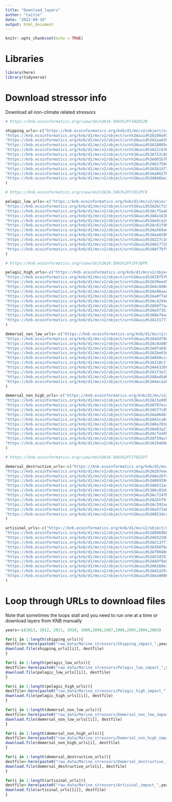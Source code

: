 ```yaml
---
title: "Download_layers"
author: "Caitie"
date: "2022-09-19"
output: html_document
---
```


```r
knitr::opts_chunk$set(echo = TRUE)
```

# Libraries
```r
library(here)
library(tidyverse)
```


# Download stressor info

Download all non-climate related stressors

```r

# https://knb.ecoinformatics.org/view/doi%3A10.5063%2FF1NZ85ZN

shipping_urls<-c("https://knb.ecoinformatics.org/knb/d1/mn/v2/object/urn%3Auuid%3A224b33d5-ed5e-45ee-b29f-97990d398fbb", #2013
"https://knb.ecoinformatics.org/knb/d1/mn/v2/object/urn%3Auuid%3A100a97bf-fb78-4c87-9a39-b2ed4b2d82fe", #2012
"https://knb.ecoinformatics.org/knb/d1/mn/v2/object/urn%3Auuid%3A2aa4206c-5a2f-41f5-8678-e98dc59f75c1", #2011
"https://knb.ecoinformatics.org/knb/d1/mn/v2/object/urn%3Auuid%3A18805e71-0143-4575-bc7b-fcac9a58e051", #2010
"https://knb.ecoinformatics.org/knb/d1/mn/v2/object/urn%3Auuid%3A22c636de-50db-43cc-becd-215525a2daeb", #2009
"https://knb.ecoinformatics.org/knb/d1/mn/v2/object/urn%3Auuid%3A752cb883-bf92-4d24-9aec-c9b638c85672", #2008
"https://knb.ecoinformatics.org/knb/d1/mn/v2/object/urn%3Auuid%3Ad01b7b7f-5af3-4e1c-bfe3-3ee46b4c3611", #2007
"https://knb.ecoinformatics.org/knb/d1/mn/v2/object/urn%3Auuid%3A62750d96-df23-454e-9d71-7415ea7ac0c6", #2006
"https://knb.ecoinformatics.org/knb/d1/mn/v2/object/urn%3Auuid%3A3b1477e1-5d08-45ed-84a8-cd7368b8600c", #2005
"https://knb.ecoinformatics.org/knb/d1/mn/v2/object/urn%3Auuid%3Aa6627bc9-8c1e-4efa-bec6-47bca3f94082", #2004
"https://knb.ecoinformatics.org/knb/d1/mn/v2/object/urn%3Auuid%3A6b6be34a-dc90-41b7-88da-b60b84424d1c" #2003)
)
```


```r

# https://knb.ecoinformatics.org/view/doi%3A10.5063%2FF19S1PCR

pelagic_low_urls<-c("https://knb.ecoinformatics.org/knb/d1/mn/v2/object/urn%3Auuid%3A0da45aa2-c93c-4dfb-8f61-067ab8cd895f", #2013
"https://knb.ecoinformatics.org/knb/d1/mn/v2/object/urn%3Auuid%3A2bcf1520-1080-4c56-b5af-b952a68f95ec", #2012
"https://knb.ecoinformatics.org/knb/d1/mn/v2/object/urn%3Auuid%3Acf5aab87-ca99-46c1-9fc7-fe9b97918396", #2011
"https://knb.ecoinformatics.org/knb/d1/mn/v2/object/urn%3Auuid%3A8a163b4d-5915-4696-95ad-48127c4b3a87", #2010
"https://knb.ecoinformatics.org/knb/d1/mn/v2/object/urn%3Auuid%3Ae8ce2e1f-7151-439e-8161-335acf7f33fe", #2009
"https://knb.ecoinformatics.org/knb/d1/mn/v2/object/urn%3Auuid%3Ac61fd682-522d-454a-b5ff-dfab71c9a51b", #2008
"https://knb.ecoinformatics.org/knb/d1/mn/v2/object/urn%3Auuid%3Aa569aea8-a86a-4df8-a092-9393847e7191", #2007
"https://knb.ecoinformatics.org/knb/d1/mn/v2/object/urn%3Auuid%3Aae810036-053f-4421-bed5-b325a4c27488", #2006
"https://knb.ecoinformatics.org/knb/d1/mn/v2/object/urn%3Auuid%3A227c3cd2-37a1-443c-ae81-90b803576034", #2005
"https://knb.ecoinformatics.org/knb/d1/mn/v2/object/urn%3Auuid%3A0277207b-8888-4e51-a12d-992135c5f177", #2004
"https://knb.ecoinformatics.org/knb/d1/mn/v2/object/urn%3Auuid%3A0f7bf992-e63b-4221-8def-819b54b1fb66" #2003
)

```

```r

# https://knb.ecoinformatics.org/view/doi%3A10.5063%2FF1FF3QPR

pelagic_high_urls<-c("https://knb.ecoinformatics.org/knb/d1/mn/v2/object/urn%3Auuid%3A7c05d4ca-d3e0-45e2-b379-445915e158a1", #2013
"https://knb.ecoinformatics.org/knb/d1/mn/v2/object/urn%3Auuid%3A78f5fb0e-7304-42e6-8c72-f4edc712af47", #2012
"https://knb.ecoinformatics.org/knb/d1/mn/v2/object/urn%3Auuid%3A39ee4515-3c72-4a14-abbc-2e9b2e34148d", #2011
"https://knb.ecoinformatics.org/knb/d1/mn/v2/object/urn%3Auuid%3A4c0d0cd2-f79c-418a-a0d8-0236f69bc122", #2010
"https://knb.ecoinformatics.org/knb/d1/mn/v2/object/urn%3Auuid%3Aa96aaa4e-42b8-4de1-8083-95563602c9c6", #2009
"https://knb.ecoinformatics.org/knb/d1/mn/v2/object/urn%3Auuid%3Aa0f7ab79-36d9-4be3-afce-3220ecb50fb4", #2008
"https://knb.ecoinformatics.org/knb/d1/mn/v2/object/urn%3Auuid%3Ac4294e50-0507-43cb-b736-4e25aa24f80e", #2007
"https://knb.ecoinformatics.org/knb/d1/mn/v2/object/urn%3Auuid%3A94f7ace3-c50d-49f6-8530-0cf0450c1d55", #2006
"https://knb.ecoinformatics.org/knb/d1/mn/v2/object/urn%3Auuid%3Ae5f35114-91ef-4943-9a6a-353a16811424", #2005
"https://knb.ecoinformatics.org/knb/d1/mn/v2/object/urn%3Auuid%3A9e76a49d-423a-48ee-96e1-7ea99dea0993", #2004
"https://knb.ecoinformatics.org/knb/d1/mn/v2/object/urn%3Auuid%3A131771bb-ae40-4bc9-bdff-75427f1e6067" #2003
)

```

```r
demersal_non_low_urls<-c("https://knb.ecoinformatics.org/knb/d1/mn/v2/object/urn%3Auuid%3Aafb2a135-fce4-48c4-a493-e55074f7f386", #2013
"https://knb.ecoinformatics.org/knb/d1/mn/v2/object/urn%3Auuid%3A4dd760a0-287d-4eb9-b815-9fcb5c31745e", #2012
"https://knb.ecoinformatics.org/knb/d1/mn/v2/object/urn%3Auuid%3Ac0a9856c-04ca-48cd-ae62-2059a80d592d", #2011
"https://knb.ecoinformatics.org/knb/d1/mn/v2/object/urn%3Auuid%3A9fa6934f-0853-4895-af15-b2e236c8b406", #2010
"https://knb.ecoinformatics.org/knb/d1/mn/v2/object/urn%3Auuid%3A2be63e70-4d07-4e12-bf9b-bec4c535ff89", #2009
"https://knb.ecoinformatics.org/knb/d1/mn/v2/object/urn%3Auuid%3A868cc4ca-ea8b-4ad5-99df-86ed53a81491", #2008
"https://knb.ecoinformatics.org/knb/d1/mn/v2/object/urn%3Auuid%3A118c1f03-3263-4a57-be29-20ec8958f920", #2007
"https://knb.ecoinformatics.org/knb/d1/mn/v2/object/urn%3Auuid%3A443269fa-8d88-4409-a4b7-b28d1442bc75", #2006
"https://knb.ecoinformatics.org/knb/d1/mn/v2/object/urn%3Auuid%3A1f3a7213-356d-4edb-b709-ed1203f19558", #2005
"https://knb.ecoinformatics.org/knb/d1/mn/v2/object/urn%3Auuid%3A0ad5d0aa-d7b5-4a52-8a7c-3b2e35d0767a", #2004
"https://knb.ecoinformatics.org/knb/d1/mn/v2/object/urn%3Auuid%3A4eca2079-56e7-4483-b830-7ef24c93f058" #2003
)
```

```r
demersal_non_high_urls<-c("https://knb.ecoinformatics.org/knb/d1/mn/v2/object/urn%3Auuid%3A71d611b5-714b-4fae-9a76-6577c1bb98f7", #2013
"https://knb.ecoinformatics.org/knb/d1/mn/v2/object/urn%3Auuid%3A21e8955e-c023-47bc-a498-546df6d77898", #2012
"https://knb.ecoinformatics.org/knb/d1/mn/v2/object/urn%3Auuid%3Af07ecdb2-a6ea-4f2c-86d4-e5c70edb23ef", #2011
"https://knb.ecoinformatics.org/knb/d1/mn/v2/object/urn%3Auuid%3A5f7c053b-ab02-4907-b28c-99feb0852653", #2010
"https://knb.ecoinformatics.org/knb/d1/mn/v2/object/urn%3Auuid%3Aa864bf81-4c3a-4168-87ff-29c178575a62", #2009
"https://knb.ecoinformatics.org/knb/d1/mn/v2/object/urn%3Auuid%3A43ca841b-7c57-49f7-bcab-4b48df304b6b", #2008
"https://knb.ecoinformatics.org/knb/d1/mn/v2/object/urn%3Auuid%3A8a783de8-2da2-4b95-ae69-acb35fd8e68e", #2007
"https://knb.ecoinformatics.org/knb/d1/mn/v2/object/urn%3Auuid%3Ae03a2712-2947-471f-8196-2d1fb88249c4", #2006
"https://knb.ecoinformatics.org/knb/d1/mn/v2/object/urn%3Auuid%3Acfed4562-bdd9-4661-a541-e0e844ca5ff9", #2005
"https://knb.ecoinformatics.org/knb/d1/mn/v2/object/urn%3Auuid%3Af59ac9a2-1cf3-43a6-893f-4c2c2f4b3d6d", #2004
"https://knb.ecoinformatics.org/knb/d1/mn/v2/object/urn%3Auuid%3A19a69d75-613d-4a35-b9c1-7709e86e7a94" #2003
)
```

```r

# https://knb.ecoinformatics.org/view/doi%3A10.5063%2FF1TQ5ZVT

demersal_destructive_urls<-c("https://knb.ecoinformatics.org/knb/d1/mn/v2/object/urn%3Auuid%3A82e5dc79-0c49-4857-9154-e32b4f4b4b7d", #2013
"https://knb.ecoinformatics.org/knb/d1/mn/v2/object/urn%3Auuid%3A287eee93-511b-4914-963d-e9fe9f3afbe7", #2012
"https://knb.ecoinformatics.org/knb/d1/mn/v2/object/urn%3Auuid%3A6e2bfcff-593f-4e8b-af49-fd6b5048e9b5", #2011
"https://knb.ecoinformatics.org/knb/d1/mn/v2/object/urn%3Auuid%3A8b939cd4-1729-4bcd-b5d8-7075293ad60f", #2010
"https://knb.ecoinformatics.org/knb/d1/mn/v2/object/urn%3Auuid%3A8411e4cd-64f3-429c-961c-0b76715858ac", #2009
"https://knb.ecoinformatics.org/knb/d1/mn/v2/object/urn%3Auuid%3A6c03da03-9826-4586-84d0-df558a85be9c", #2008
"https://knb.ecoinformatics.org/knb/d1/mn/v2/object/urn%3Auuid%3Ac7247bde-0bf4-4bd6-934f-aa947f73432a", #2007
"https://knb.ecoinformatics.org/knb/d1/mn/v2/object/urn%3Auuid%3A2b5f9fd9-3007-417c-beea-d6d71da8bda0", #2006
"https://knb.ecoinformatics.org/knb/d1/mn/v2/object/urn%3Auuid%3Ac592acc4-448d-4aed-896b-3d326246535e", #2005
"https://knb.ecoinformatics.org/knb/d1/mn/v2/object/urn%3Auuid%3Aa5f3ab14-a9ea-4114-82a0-aea125869e91", #2004
"https://knb.ecoinformatics.org/knb/d1/mn/v2/object/urn%3Auuid%3A953dcc8a-408b-4ca3-b3c7-5e9f9e0c3784" #2003
)
```

```r
artisinal_urls<-c("https://knb.ecoinformatics.org/knb/d1/mn/v2/object/urn%3Auuid%3A044773b5-7738-4036-92ac-4bba788592d7", #2013
"https://knb.ecoinformatics.org/knb/d1/mn/v2/object/urn%3Auuid%3A8069b897-46af-4926-a267-fec12b57be5a", #2012
"https://knb.ecoinformatics.org/knb/d1/mn/v2/object/urn%3Auuid%3A93220dc4-25a1-4be3-8ecd-98d494785d2c", #2011
"https://knb.ecoinformatics.org/knb/d1/mn/v2/object/urn%3Auuid%3A2137f17b-9d35-4fa1-80dd-44f412416ca6", #2010
"https://knb.ecoinformatics.org/knb/d1/mn/v2/object/urn%3Auuid%3A3b076c02-b562-47b0-b07c-02d6ee6f2503", #2009
"https://knb.ecoinformatics.org/knb/d1/mn/v2/object/urn%3Auuid%3Af0040dde-3bf5-4144-b91d-ad07b78b2527", #2008
"https://knb.ecoinformatics.org/knb/d1/mn/v2/object/urn%3Auuid%3A53d19159-9d32-4050-ac9e-b722ff03ceea", #2007
"https://knb.ecoinformatics.org/knb/d1/mn/v2/object/urn%3Auuid%3Addf9a590-2a7d-44a9-86dd-c5c693e35962", #2006
"https://knb.ecoinformatics.org/knb/d1/mn/v2/object/urn%3Auuid%3A0168e37f-5895-4b84-9043-ac9c10054e98", #2005
"https://knb.ecoinformatics.org/knb/d1/mn/v2/object/urn%3Auuid%3A42a354b8-4bc5-4ca7-9b74-2d472a609af2", #2004
"https://knb.ecoinformatics.org/knb/d1/mn/v2/object/urn%3Auuid%3Aea900679-7bcc-4b61-a415-2c36abfad772" #2003
)
```

# Loop through URLs to download files

Note that sometimes the loops stall and you need to run one at a time or download layers from KNB manually

```r
years<-c(2013, 2012, 2011, 2010, 2009,2008,2007,2006,2005,2004,2003)
```

```r
for(i in 1:length(shipping_urls)){
destfile<-here(paste0("raw_data/Marine_stressors/Shipping_impact_",years[i],".tif"))
download.file(shipping_urls[[i]], destfile)
}

```


```r
for(i in 1:length(pelagic_low_urls)){
destfile<-here(paste0("raw_data/Marine_stressors/Pelagic_low_impact_",years[i],".tif"))
download.file(pelagic_low_urls[[i]], destfile)
}
```

```r
for(i in 1:length(pelagic_high_urls)){
destfile<-here(paste0("raw_data/Marine_stressors/Pelagic_high_impact_",years[i],".tif"))
download.file(pelagic_high_urls[[i]], destfile)
}
```

```r
for(i in 1:length(demersal_non_low_urls)){
destfile<-here(paste0("raw_data/Marine_stressors/Demersal_non_low_impact_",years[i],".tif"))
download.file(demersal_non_low_urls[[i]], destfile)
}
```

```r
for(i in 1:length(demersal_non_high_urls)){
destfile<-here(paste0("raw_data/Marine_stressors/Demersal_non_high_impact_",years[i],".tif"))
download.file(demersal_non_high_urls[i], destfile)
}
```

```r
for(i in 1:length(demersal_destructive_urls)){
destfile<-here(paste0("raw_data/Marine_stressors/Demersal_destructive_impact_",years[i],".tif"))
download.file(demersal_destructive_urls[i], destfile)
}
```

```r
for(i in 1:length(artisinal_urls)){
destfile<-here(paste0("raw_data/Marine_stressors/Artisinal_impact_",years[i],".tif"))
download.file(artisinal_urls[[i]], destfile)
}
```

